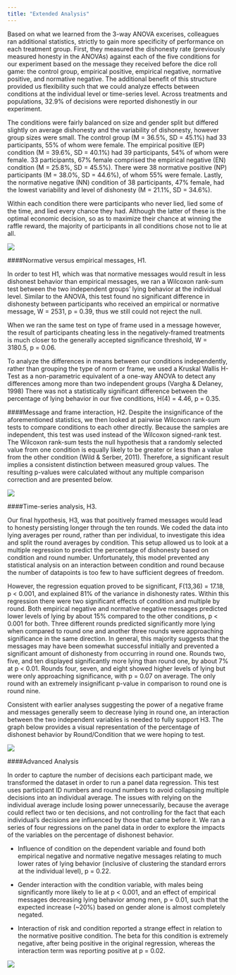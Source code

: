 ```yaml
---
title: "Extended Analysis"
---
```


Based on what we learned from the 3-way ANOVA excerises, colleagues ran additional statistics, strictly to gain more specificity of performance on each treatment group. First, they measured the dishonesty rate (previously measured honesty in the ANOVAs) against each of the five conditions for our experiment based on the message they received before the dice roll game: the control group, empirical positive, empirical negative, normative positive, and normative negative. The additional benefit of this structure provided us flexibility such that we could analyze effects between conditions at the individual level or time-series level. Across treatments and populations, 32.9% of decisions were reported dishonestly in our experiment.

The conditions were fairly balanced on size and gender split but differed slightly on average dishonesty and the variability of dishonesty, however group sizes were small. The control group (M = 36.5%, SD = 45.1%) had 33 participants, 55% of whom were female. The empirical positive (EP) condition (M = 39.6%, SD = 40.1%) had 39 participants, 54% of whom were female. 33 participants, 67% female comprised the empirical negative (EN) condition (M = 25.8%, SD = 45.5%). There were 38 normative positive (NP) participants (M = 38.0%, SD = 44.6%), of whom 55% were female. Lastly, the normative negative (NN) condition of 38 participants, 47% female, had the lowest variability and level of dishonesty (M = 21.1%, SD = 34.6%). 

Within each condition there were participants who never lied, lied some of the time, and lied every chance they had. Although the latter of these is the optimal economic decision, so as to maximize their chance at winning the raffle reward, the majority of participants in all conditions chose not to lie at all.

![](Dishonesty by Condition_sm.png)

####Normative versus empirical messages, H1.

In order to test H1, which was that normative messages would result in less dishonest behavior than empirical messages, we ran a Wilcoxon rank-sum test between the two independent groups’ lying behavior at the individual level. Similar to the ANOVA, this test found no significant difference in dishonesty between participants who received an empirical or normative message, W = 2531, p = 0.39, thus we still could not reject the null. 

When we ran the same test on type of frame used in a message however, the result of participants cheating less in the negatively-framed treatments is much closer to the generally accepted significance threshold, W = 3180.5, p = 0.06. 

To analyze the differences in means between our conditions independently, rather than grouping the type of norm or frame, we used a Kruskal Wallis H-Test as a non-parametric equivalent of a one-way ANOVA to detect any differences among more than two independent groups (Vargha & Delaney, 1998) There was not a statistically significant difference between the percentage of lying behavior in our five conditions, H(4) = 4.46, p = 0.35.

####Message and frame interaction, H2.
Despite the insignificance of the aforementioned statistics, we then looked at pairwise Wilcoxon rank-sum tests to compare conditions to each other directly. Because the samples are independent, this test was used instead of the Wilcoxon signed-rank test. The Wilcoxon rank-sum tests the null hypothesis that a randomly selected value from one condition is equally likely to be greater or less than a value from the other condition (Wild & Serber, 2011). Therefore, a significant result implies a consistent distinction between measured group values. The resulting p-values were calculated without any multiple comparison correction and are presented below.

![](Wilcoxon.png)

####Time-series analysis, H3.

Our final hypothesis, H3, was that positively framed messages would lead to honesty persisting longer through the ten rounds. We coded the data into lying averages per round, rather than per individual, to investigate this idea and split the round averages by condition. This setup allowed us to look at a multiple regression to predict the percentage of dishonesty based on condition and round number. Unfortunately, this model prevented any statistical analysis on an interaction between condition and round because the number of datapoints is too few to have sufficient degrees of freedom. 

However, the regression equation proved to be significant, F(13,36) = 17.18, p < 0.001, and explained 81% of the variance in dishonesty rates. Within this regression there were two significant effects of condition and multiple by round. Both empirical negative and normative negative messages predicted lower levels of lying by about 15% compared to the other conditions, p < 0.001 for both. 
Three different rounds predicted significantly more lying when compared to round one and another three rounds were approaching significance in the same direction. In general, this majority suggests that the messages may have been somewhat successful initially and prevented a significant amount of dishonesty from occurring in round one. Rounds two, five, and ten displayed significantly more lying than round one, by about 7% at p < 0.01. Rounds four, seven, and eight showed higher levels of lying but were only approaching significance, with p = 0.07 on average. The only round with an extremely insignificant p-value in comparison to round one is round nine. 

Consistent with earlier analyses suggesting the power of a negative frame and messages generally seem to decrease lying in round one, an interaction between the two independent variables is needed to fully support H3. The graph below provides a visual representation of the percentage of dishonest behavior by Round/Condition that we were hoping to test.

![](DishonestybyRound.png)

####Advanced Analysis

In order to capture the number of decisions each participant made, we transformed the dataset in order to run a panel data regression. This test uses participant ID numbers and round numbers to avoid collapsing multiple decisions into an individual average. The issues with relying on the individual average include losing power unnecessarily, because the average could reflect two or ten decisions, and not controlling for the fact that each individual’s decisions are influenced by those that came before it. We ran a series of four regressions on the panel data in order to explore the impacts of the variables on the percentage of dishonest behavior.

  - Influence of condition on the dependent variable and found both empirical negative and normative negative messages relating to much lower rates of lying behavior (inclusive of clustering the standard errors at the individual level), p = 0.22.
  
  - Gender interaction with the condition variable, with males being significantly more likely to lie at p < 0.001, and an effect of empirical messages decreasing lying behavior among men, p = 0.01, such that the expected increase (~20%) based on gender alone is almost completely negated.
  
  - Interaction of risk and condition reported a strange effect in relation to the normative positive condition. The beta for this condition is extremely negative, after being positive in the original regression, whereas the interaction term was reporting positive at p = 0.02.

  ![](PanelRegression.png)
  


  